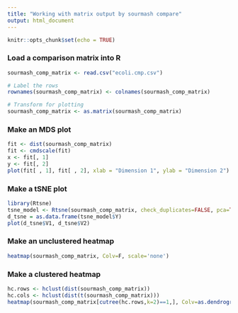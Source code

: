 ```yaml
---
title: "Working with matrix output by sourmash compare"
output: html_document
---
```


```r
knitr::opts_chunk$set(echo = TRUE)
```

### Load a comparison matrix into R


```r

sourmash_comp_matrix <- read.csv("ecoli.cmp.csv")

# Label the rows
rownames(sourmash_comp_matrix) <- colnames(sourmash_comp_matrix)

# Transform for plotting
sourmash_comp_matrix <- as.matrix(sourmash_comp_matrix)

```

### Make an MDS plot

```r
fit <- dist(sourmash_comp_matrix)
fit <- cmdscale(fit)
x <- fit[, 1]
y <- fit[, 2]
plot(fit[ , 1], fit[ , 2], xlab = "Dimension 1", ylab = "Dimension 2")
```

### Make a tSNE plot

```r
library(Rtsne)
tsne_model <- Rtsne(sourmash_comp_matrix, check_duplicates=FALSE, pca=TRUE, perplexity=5, theta=0.5, dims=2)
d_tsne = as.data.frame(tsne_model$Y)
plot(d_tsne$V1, d_tsne$V2)
```

### Make an unclustered heatmap

```r
heatmap(sourmash_comp_matrix, Colv=F, scale='none')
```

### Make a clustered heatmap

```r
hc.rows <- hclust(dist(sourmash_comp_matrix))
hc.cols <- hclust(dist(t(sourmash_comp_matrix)))
heatmap(sourmash_comp_matrix[cutree(hc.rows,k=2)==1,], Colv=as.dendrogram(hc.cols), scale='none')
```
